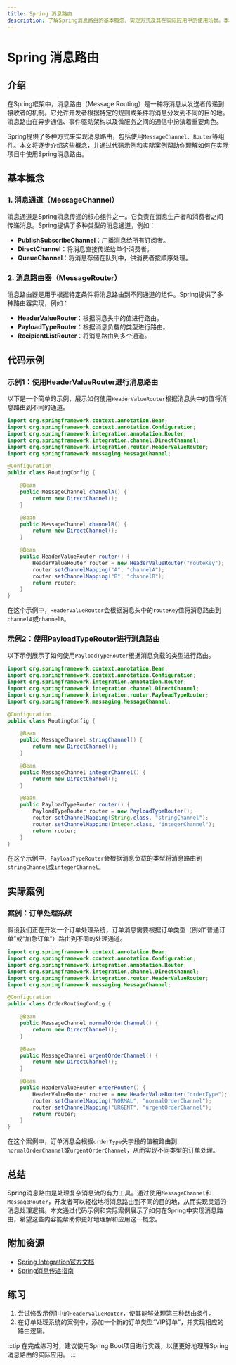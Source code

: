 ```yaml
---
title: Spring 消息路由
description: 了解Spring消息路由的基本概念、实现方式及其在实际应用中的使用场景。本文适合初学者，包含代码示例和实际案例。
---
```


# Spring 消息路由

## 介绍

在Spring框架中，消息路由（Message Routing）是一种将消息从发送者传递到接收者的机制。它允许开发者根据特定的规则或条件将消息分发到不同的目的地。消息路由在异步通信、事件驱动架构以及微服务之间的通信中扮演着重要角色。

Spring提供了多种方式来实现消息路由，包括使用`MessageChannel`、`Router`等组件。本文将逐步介绍这些概念，并通过代码示例和实际案例帮助你理解如何在实际项目中使用Spring消息路由。

## 基本概念

### 1. 消息通道（MessageChannel）

消息通道是Spring消息传递的核心组件之一。它负责在消息生产者和消费者之间传递消息。Spring提供了多种类型的消息通道，例如：

- **PublishSubscribeChannel**：广播消息给所有订阅者。
- **DirectChannel**：将消息直接传递给单个消费者。
- **QueueChannel**：将消息存储在队列中，供消费者按顺序处理。

### 2. 消息路由器（MessageRouter）

消息路由器是用于根据特定条件将消息路由到不同通道的组件。Spring提供了多种路由器实现，例如：

- **HeaderValueRouter**：根据消息头中的值进行路由。
- **PayloadTypeRouter**：根据消息负载的类型进行路由。
- **RecipientListRouter**：将消息路由到多个通道。

## 代码示例

### 示例1：使用HeaderValueRouter进行消息路由

以下是一个简单的示例，展示如何使用`HeaderValueRouter`根据消息头中的值将消息路由到不同的通道。

```java
import org.springframework.context.annotation.Bean;
import org.springframework.context.annotation.Configuration;
import org.springframework.integration.annotation.Router;
import org.springframework.integration.channel.DirectChannel;
import org.springframework.integration.router.HeaderValueRouter;
import org.springframework.messaging.MessageChannel;

@Configuration
public class RoutingConfig {

    @Bean
    public MessageChannel channelA() {
        return new DirectChannel();
    }

    @Bean
    public MessageChannel channelB() {
        return new DirectChannel();
    }

    @Bean
    public HeaderValueRouter router() {
        HeaderValueRouter router = new HeaderValueRouter("routeKey");
        router.setChannelMapping("A", "channelA");
        router.setChannelMapping("B", "channelB");
        return router;
    }
}
```

在这个示例中，`HeaderValueRouter`会根据消息头中的`routeKey`值将消息路由到`channelA`或`channelB`。

### 示例2：使用PayloadTypeRouter进行消息路由

以下示例展示了如何使用`PayloadTypeRouter`根据消息负载的类型进行路由。

```java
import org.springframework.context.annotation.Bean;
import org.springframework.context.annotation.Configuration;
import org.springframework.integration.annotation.Router;
import org.springframework.integration.channel.DirectChannel;
import org.springframework.integration.router.PayloadTypeRouter;
import org.springframework.messaging.MessageChannel;

@Configuration
public class RoutingConfig {

    @Bean
    public MessageChannel stringChannel() {
        return new DirectChannel();
    }

    @Bean
    public MessageChannel integerChannel() {
        return new DirectChannel();
    }

    @Bean
    public PayloadTypeRouter router() {
        PayloadTypeRouter router = new PayloadTypeRouter();
        router.setChannelMapping(String.class, "stringChannel");
        router.setChannelMapping(Integer.class, "integerChannel");
        return router;
    }
}
```

在这个示例中，`PayloadTypeRouter`会根据消息负载的类型将消息路由到`stringChannel`或`integerChannel`。

## 实际案例

### 案例：订单处理系统

假设我们正在开发一个订单处理系统，订单消息需要根据订单类型（例如“普通订单”或“加急订单”）路由到不同的处理通道。

```java
import org.springframework.context.annotation.Bean;
import org.springframework.context.annotation.Configuration;
import org.springframework.integration.annotation.Router;
import org.springframework.integration.channel.DirectChannel;
import org.springframework.integration.router.HeaderValueRouter;
import org.springframework.messaging.MessageChannel;

@Configuration
public class OrderRoutingConfig {

    @Bean
    public MessageChannel normalOrderChannel() {
        return new DirectChannel();
    }

    @Bean
    public MessageChannel urgentOrderChannel() {
        return new DirectChannel();
    }

    @Bean
    public HeaderValueRouter orderRouter() {
        HeaderValueRouter router = new HeaderValueRouter("orderType");
        router.setChannelMapping("NORMAL", "normalOrderChannel");
        router.setChannelMapping("URGENT", "urgentOrderChannel");
        return router;
    }
}
```

在这个案例中，订单消息会根据`orderType`头字段的值被路由到`normalOrderChannel`或`urgentOrderChannel`，从而实现不同类型的订单处理。

## 总结

Spring消息路由是处理复杂消息流的有力工具。通过使用`MessageChannel`和`MessageRouter`，开发者可以轻松地将消息路由到不同的目的地，从而实现灵活的消息处理逻辑。本文通过代码示例和实际案例展示了如何在Spring中实现消息路由，希望这些内容能帮助你更好地理解和应用这一概念。

## 附加资源

- [Spring Integration官方文档](https://docs.spring.io/spring-integration/docs/current/reference/html/)
- [Spring消息传递指南](https://spring.io/guides/gs/messaging/)

## 练习

1. 尝试修改示例1中的`HeaderValueRouter`，使其能够处理第三种路由条件。
2. 在订单处理系统的案例中，添加一个新的订单类型“VIP订单”，并实现相应的路由逻辑。

:::tip
在完成练习时，建议使用Spring Boot项目进行实践，以便更好地理解Spring消息路由的实际应用。
:::